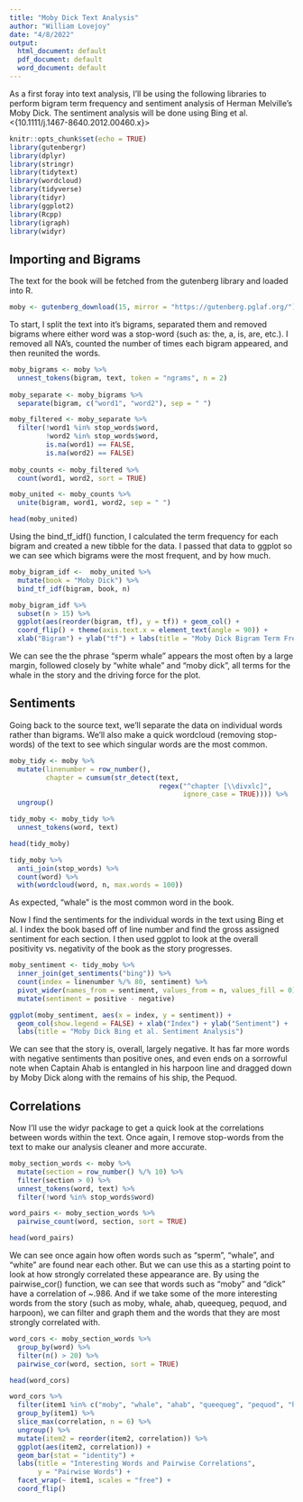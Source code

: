 ---
title: "Moby Dick Text Analysis"
author: "William Lovejoy"
date: "4/8/2022"
output:
  html_document: default
  pdf_document: default
  word_document: default
---

As a first foray into text analysis, I'll be using the following libraries to 
perform bigram term frequency and sentiment analysis of Herman Melville's Moby 
Dick. The sentiment analysis will be done using Bing et al. 
<{10.1111/j.1467-8640.2012.00460.x}>

```{r setup, include=FALSE}
knitr::opts_chunk$set(echo = TRUE)
library(gutenbergr)
library(dplyr)
library(stringr)
library(tidytext)
library(wordcloud)
library(tidyverse)
library(tidyr)
library(ggplot2)
library(Rcpp)
library(igraph)
library(widyr)
```

## Importing and Bigrams
The text for the book will be fetched from the gutenberg library and loaded into
R.

```{r Imports}
moby <- gutenberg_download(15, mirror = "https://gutenberg.pglaf.org/")
```

To start, I split the text into it's bigrams, separated them and removed bigrams
where either word was a stop-word (such as: the, a, is, are, etc.). I removed 
all NA's, counted the number of times each bigram appeared, and then reunited 
the words.

```{r Bigrams}
moby_bigrams <- moby %>%
  unnest_tokens(bigram, text, token = "ngrams", n = 2)
  
moby_separate <- moby_bigrams %>%
  separate(bigram, c("word1", "word2"), sep = " ") 

moby_filtered <- moby_separate %>%
  filter(!word1 %in% stop_words$word,
         !word2 %in% stop_words$word,
         is.na(word1) == FALSE,
         is.na(word2) == FALSE)
  
moby_counts <- moby_filtered %>%
  count(word1, word2, sort = TRUE)

moby_united <- moby_counts %>%
  unite(bigram, word1, word2, sep = " ")

head(moby_united)
```

Using the bind_tf_idf() function, I calculated the term frequency for each 
bigram and created a new tibble for the data. I passed that data to ggplot so we
can see which bigrams were the most frequent, and by how much.


```{r TF_Plot1}
moby_bigram_idf <-  moby_united %>%
  mutate(book = "Moby Dick") %>%
  bind_tf_idf(bigram, book, n)

moby_bigram_idf %>%
  subset(n > 15) %>%
  ggplot(aes(reorder(bigram, tf), y = tf)) + geom_col() +
  coord_flip() + theme(axis.text.x = element_text(angle = 90)) + 
  xlab("Bigram") + ylab("tf") + labs(title = "Moby Dick Bigram Term Frequency")
```

We can see the the phrase "sperm whale" appears the most often by a large 
margin, followed closely by "white whale" and "moby dick", all terms for the
whale in the story and the driving force for the plot.

## Sentiments

Going back to the source text, we'll separate the data on individual words
rather than bigrams. We'll also make a quick wordcloud (removing stop-words) of
the text to see which singular words are the most common.

```{r Tidying}
moby_tidy <- moby %>%
  mutate(linenumber = row_number(),
         chapter = cumsum(str_detect(text,
                                     regex("^chapter [\\divxlc]",
                                           ignore_case = TRUE)))) %>%
  ungroup()

tidy_moby <- moby_tidy %>%
  unnest_tokens(word, text)

head(tidy_moby)

tidy_moby %>%
  anti_join(stop_words) %>%
  count(word) %>%
  with(wordcloud(word, n, max.words = 100))
```

As expected, "whale" is the most common word in the book.

Now I find the sentiments for the individual words in the text using Bing et al.
I index the book based off of line number and find the gross assigned sentiment
for each section. I then used ggplot to look at the overall positivity vs.
negativity of the book as the story progresses.

```{r Sentiments}
moby_sentiment <- tidy_moby %>%
  inner_join(get_sentiments("bing")) %>%
  count(index = linenumber %/% 80, sentiment) %>%
  pivot_wider(names_from = sentiment, values_from = n, values_fill = 0) %>%
  mutate(sentiment = positive - negative)

ggplot(moby_sentiment, aes(x = index, y = sentiment)) + 
  geom_col(show.legend = FALSE) + xlab("Index") + ylab("Sentiment") +
  labs(title = "Moby Dick Bing et al. Sentiment Analysis")
```

We can see that the story is, overall, largely negative. It has far more words
with negative sentiments than positive ones, and even ends on a sorrowful note
when Captain Ahab is entangled in his harpoon line and dragged down by Moby
Dick along with the remains of his ship, the Pequod.

## Correlations

Now I'll use the widyr package to get a quick look at the correlations between
words within the text. Once again, I remove stop-words from the text to make our
analysis cleaner and more accurate.

```{r Widyr, warning=FALSE}
moby_section_words <- moby %>%
  mutate(section = row_number() %/% 10) %>%
  filter(section > 0) %>%
  unnest_tokens(word, text) %>%
  filter(!word %in% stop_words$word)

word_pairs <- moby_section_words %>%
  pairwise_count(word, section, sort = TRUE)

head(word_pairs)
```

We can see once again how often words such as "sperm", "whale", and "white" are 
found near each other. But we can use this as a starting point to look at how 
strongly correlated these appearance are. By using the pairwise_cor() function,
we can see that words such as "moby" and "dick" have a correlation of ~.986. 
And if we take some of the more interesting words from the story (such as moby,
whale, ahab, queequeg, pequod, and harpoon), we can filter and graph them and 
the words that they are most strongly correlated with.

```{r Pairwise_cors}
word_cors <- moby_section_words %>%
  group_by(word) %>%
  filter(n() > 20) %>%
  pairwise_cor(word, section, sort = TRUE)

head(word_cors)

word_cors %>%
  filter(item1 %in% c("moby", "whale", "ahab", "queequeg", "pequod", "harpoon")) %>%
  group_by(item1) %>%
  slice_max(correlation, n = 6) %>%
  ungroup() %>%
  mutate(item2 = reorder(item2, correlation)) %>%
  ggplot(aes(item2, correlation)) +
  geom_bar(stat = "identity") +
  labs(title = "Interesting Words and Pairwise Correlations", 
       y = "Pairwise Words") +
  facet_wrap(~ item1, scales = "free") +
  coord_flip()
```
